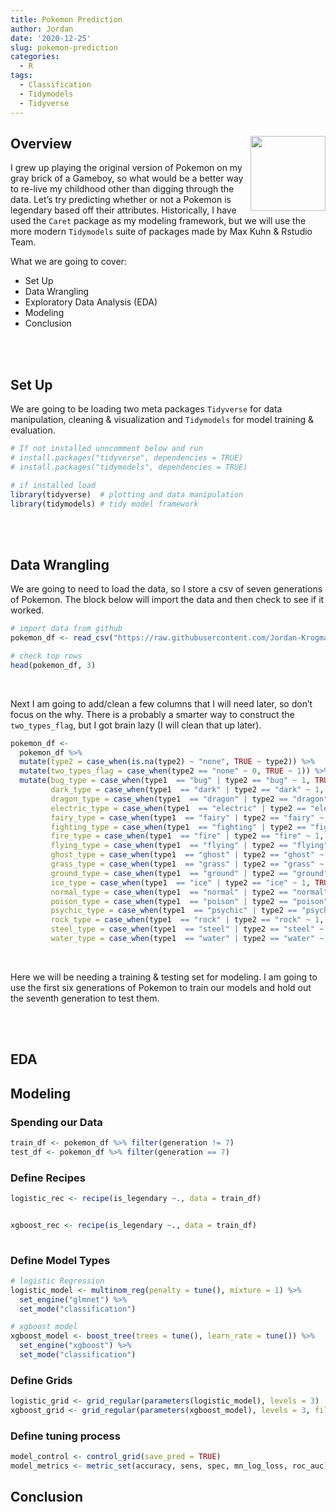 ```yaml
---
title: Pokemon Prediction
author: Jordan
date: '2020-12-25'
slug: pokemon-prediction
categories:
  - R
tags:
  - Classification
  - Tidymodels
  - Tidyverse
---
```


## Overview <img src="https://raw.githubusercontent.com/Jordan-Krogmann/pokemon/master/imgs/charizard.png" align="right" width="120" />

I grew up playing the original version of Pokemon on my gray brick of a Gameboy, so what would be a better way to re-live my childhood other than digging through the data.  Let's try predicting whether or not a Pokemon is legendary based off their attributes.  Historically, I have used the `Caret` package as my modeling framework, but we will use the more modern `Tidymodels` suite of packages made by Max Kuhn & Rstudio Team.

What we are going to cover:

+ Set Up
+ Data Wrangling 
+ Exploratory Data Analysis (EDA)
+ Modeling
+ Conclusion 

<br>
<br>

## Set Up

We are going to be loading two meta packages `Tidyverse` for data manipulation, cleaning & visualization and `Tidymodels` for model training & evaluation.    


```r
# If not installed unncomment below and run
# install.packages("tidyverse", dependencies = TRUE)
# install.packages("tidymodels", dependencies = TRUE)

# if installed load
library(tidyverse)  # plotting and data manipulation
library(tidymodels) # tidy model framework
```

<br>
<br>

## Data Wrangling 

We are going to need to load the data, so I store a csv of seven generations of Pokemon.  The block below will import the data and then check to see if it worked.  

```r
# import data from github
pokemon_df <- read_csv("https://raw.githubusercontent.com/Jordan-Krogmann/pokemon/master/data/pokemon.csv")

# check top rows
head(pokemon_df, 3)
```

<br>


Next I am going to add/clean a few columns that I will need later, so don't focus on the why.  There is a probably a smarter way to construct the `two_types_flag`, but I got brain lazy (I will clean that up later).   

```r
pokemon_df <- 
  pokemon_df %>% 
  mutate(type2 = case_when(is.na(type2) ~ "none", TRUE ~ type2)) %>%
  mutate(two_types_flag = case_when(type2 == "none" ~ 0, TRUE ~ 1)) %>% 
  mutate(bug_type = case_when(type1  == "bug" | type2 == "bug" ~ 1, TRUE ~ 0),
         dark_type = case_when(type1  == "dark" | type2 == "dark" ~ 1, TRUE ~ 0),
         dragon_type = case_when(type1  == "dragon" | type2 == "dragon" ~ 1, TRUE ~ 0),
         electric_type = case_when(type1  == "electric" | type2 == "electric" ~ 1, TRUE ~ 0),
         fairy_type = case_when(type1  == "fairy" | type2 == "fairy" ~ 1, TRUE ~ 0),
         fighting_type = case_when(type1  == "fighting" | type2 == "fighting" ~ 1, TRUE ~ 0),
         fire_type = case_when(type1  == "fire" | type2 == "fire" ~ 1, TRUE ~ 0),
         flying_type = case_when(type1  == "flying" | type2 == "flying" ~ 1, TRUE ~ 0),
         ghost_type = case_when(type1  == "ghost" | type2 == "ghost" ~ 1, TRUE ~ 0),
         grass_type = case_when(type1  == "grass" | type2 == "grass" ~ 1, TRUE ~ 0),
         ground_type = case_when(type1  == "ground" | type2 == "ground" ~ 1, TRUE ~ 0),
         ice_type = case_when(type1  == "ice" | type2 == "ice" ~ 1, TRUE ~ 0),
         normal_type = case_when(type1  == "normal" | type2 == "normal" ~ 1, TRUE ~ 0),
         poison_type = case_when(type1  == "poison" | type2 == "poison" ~ 1, TRUE ~ 0),
         psychic_type = case_when(type1  == "psychic" | type2 == "psychic" ~ 1, TRUE ~ 0),
         rock_type = case_when(type1  == "rock" | type2 == "rock" ~ 1, TRUE ~ 0),
         steel_type = case_when(type1  == "steel" | type2 == "steel" ~ 1, TRUE ~ 0),
         water_type = case_when(type1  == "water" | type2 == "water" ~ 1, TRUE ~ 0))
```

<br>

Here we will be needing a training & testing set for modeling.  I am going to use the first six generations of Pokemon to train our models and hold out the seventh generation to test them.



<br>
<br>

## EDA 






## Modeling

### Spending our Data

```r
train_df <- pokemon_df %>% filter(generation != 7)
test_df <- pokemon_df %>% filter(generation == 7)
```




### Define Recipes


```r
logistic_rec <- recipe(is_legendary ~., data = train_df)


xgboost_rec <- recipe(is_legendary ~., data = train_df)
  
```



### Define Model Types

```r
# logistic Regression
logistic_model <- multinom_reg(penalty = tune(), mixture = 1) %>% 
  set_engine("glmnet") %>% 
  set_mode("classification")

# xgboost model
xgboost_model <- boost_tree(trees = tune(), learn_rate = tune()) %>% 
  set_engine("xgboost") %>% 
  set_mode("classification")
```

### Define Grids

```r
logistic_grid <- grid_regular(parameters(logistic_model), levels = 3)
xgboost_grid <- grid_regular(parameters(xgboost_model), levels = 3, filter = c(trees > 1))
```

### Define tuning process

```r
model_control <- control_grid(save_pred = TRUE)
model_metrics <- metric_set(accuracy, sens, spec, mn_log_loss, roc_auc)
```




## Conclusion


